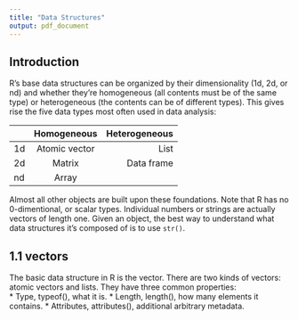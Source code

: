 ```yaml
---
title: "Data Structures"
output: pdf_document
---
```


## Introduction

R's base data structures can be organized by their dimensionality (1d, 2d, or nd) and whether they're homogeneous (all contents must be of the same type) or heterogeneous (the contents can be of different types). This gives rise the five data types most often used in data analysis:

|    | Homogeneous     |  Heterogeneous  |
|----|:---------------:|----------------:|
| 1d | Atomic vector   | List            |
| 2d | Matrix          | Data frame      |
| nd | Array

Almost all other objects are built upon these foundations. Note that R has no 0-dimentional, or scalar types. Individual numbers or strings are actually vectors of length one. Given an object, the best way to understand what data structures it's composed of is to use `str()`.

## 1.1 vectors
The basic data structure in R is the vector. There are two kinds of vectors: atomic vectors and lists. They have three common properties:   
* Type, typeof(), what it is.
* Length, length(), how many elements it contains.
* Attributes, attributes(), additional arbitrary metadata.




